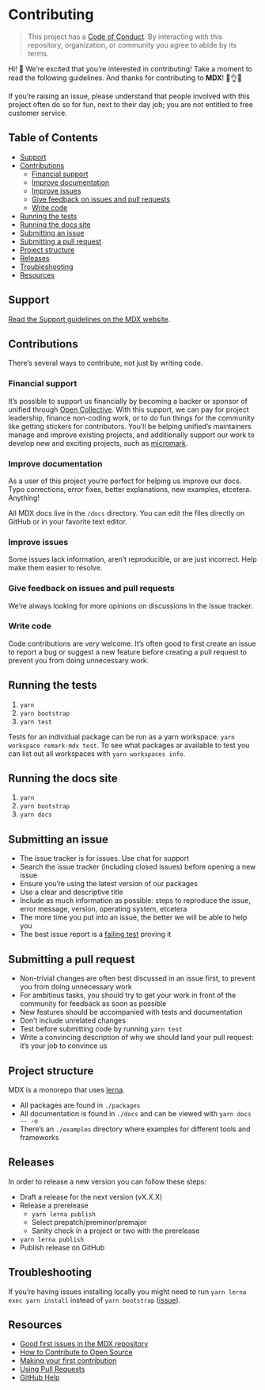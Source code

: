 # Contributing

> This project has a [Code of Conduct][coc].
> By interacting with this repository, organization, or community you agree to
> abide by its terms.

Hi!  👋
We’re excited that you’re interested in contributing!
Take a moment to read the following guidelines.
And thanks for contributing to **MDX**!  👏👌✨

If you’re raising an issue, please understand that people involved with this
project often do so for fun, next to their day job; you are not entitled to
free customer service.

## Table of Contents

*   [Support](#support)
*   [Contributions](#contributions)
    *   [Financial support](#financial-support)
    *   [Improve documentation](#improve-documentation)
    *   [Improve issues](#improve-issues)
    *   [Give feedback on issues and pull requests](#give-feedback-on-issues-and-pull-requests)
    *   [Write code](#write-code)
*   [Running the tests](#running-the-tests)
*   [Running the docs site](#running-the-docs-site)
*   [Submitting an issue](#submitting-an-issue)
*   [Submitting a pull request](#submitting-a-pull-request)
*   [Project structure](#project-structure)
*   [Releases](#releases)
*   [Troubleshooting](#troubleshooting)
*   [Resources](#resources)

## Support

[Read the Support guidelines on the MDX website][support].

## Contributions

There’s several ways to contribute, not just by writing code.

### Financial support

It’s possible to support us financially by becoming a backer or sponsor of
unified through [Open Collective][collective].
With this support, we can pay for project leadership, finance non-coding work,
or to do fun things for the community like getting stickers for contributors.
You’ll be helping unified’s maintainers manage and improve existing projects,
and additionally support our work to develop new and exciting projects, such
as [micromark][].

### Improve documentation

As a user of this project you’re perfect for helping us improve our docs.
Typo corrections, error fixes, better explanations, new examples, etcetera.
Anything!

All MDX docs live in the `/docs` directory.
You can edit the files directly on GitHub or in your favorite text editor.

### Improve issues

Some issues lack information, aren’t reproducible, or are just incorrect.
Help make them easier to resolve.

### Give feedback on issues and pull requests

We’re always looking for more opinions on discussions in the issue tracker.

### Write code

Code contributions are very welcome.  It’s often good to first create an issue
to report a bug or suggest a new feature before creating a pull request to
prevent you from doing unnecessary work.

## Running the tests

1.  `yarn`
2.  `yarn bootstrap`
3.  `yarn test`

Tests for an individual package can be run as a yarn workspace:
`yarn workspace remark-mdx test`.  To see what packages ar available to test
you can list out all workspaces with `yarn workspaces info`.

## Running the docs site

1.  `yarn`
2.  `yarn bootstrap`
3.  `yarn docs`

## Submitting an issue

*   The issue tracker is for issues.  Use chat for support
*   Search the issue tracker (including closed issues) before opening a new
    issue
*   Ensure you’re using the latest version of our packages
*   Use a clear and descriptive title
*   Include as much information as possible: steps to reproduce the issue,
    error message, version, operating system, etcetera
*   The more time you put into an issue, the better we will be able to help you
*   The best issue report is a [failing test][unit-test] proving it

## Submitting a pull request

*   Non-trivial changes are often best discussed in an issue first, to prevent
    you from doing unnecessary work
*   For ambitious tasks, you should try to get your work in front of the
    community for feedback as soon as possible
*   New features should be accompanied with tests and documentation
*   Don’t include unrelated changes
*   Test before submitting code by running `yarn test`
*   Write a convincing description of why we should land your pull request:
    it’s your job to convince us

## Project structure

MDX is a monorepo that uses [lerna][].

*   All packages are found in `./packages`
*   All documentation is found in `./docs` and can be viewed with `yarn docs -- -o`
*   There’s an `./examples` directory where examples for different tools and
    frameworks

## Releases

In order to release a new version you can follow these steps:

*   Draft a release for the next version (vX.X.X)
*   Release a prerelease
    *   `yarn lerna publish`
    *   Select prepatch/preminor/premajor
    *   Sanity check in a project or two with the prerelease
*   `yarn lerna publish`
*   Publish release on GitHub

## Troubleshooting

If you’re having issues installing locally you might need to run
`yarn lerna exec yarn install` instead of `yarn bootstrap`
([issue][lerna-install]).

## Resources

*   [Good first issues in the MDX repository](https://github.com/mdx-js/mdx/labels/good%20first%20issue%20👋)
*   [How to Contribute to Open Source](https://opensource.guide/how-to-contribute/)
*   [Making your first contribution](https://medium.com/@vadimdemedes/making-your-first-contribution-de6576ddb190)
*   [Using Pull Requests](https://help.github.com/articles/about-pull-requests/)
*   [GitHub Help](https://help.github.com)

<!-- Definitions -->

[coc]: https://github.com/mdx-js/.github/blob/master/code-of-conduct.md

[support]: https://mdxjs.com/support

[unit-test]: https://twitter.com/sindresorhus/status/579306280495357953

[collective]: https://opencollective.com/unified

[micromark]: https://github.com/micromark/micromark

[lerna]: https://lernajs.io

[lerna-install]: https://github.com/lerna/lerna/issues/1457
